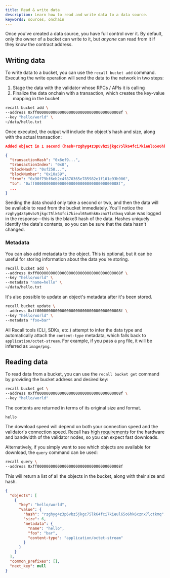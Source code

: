 ```yaml
---
title: Read & write data
description: Learn how to read and write data to a data source.
keywords: sources, onchain
---
```


Once you've created a data source, you have full control over it. By default, only the owner of a
bucket can write to it, but _anyone_ can read from it if they know the contract address.

## Writing data

To write data to a bucket, you can use the `recall bucket add` command. Executing the write
operation will send the data to the network in two steps:

1. Stage the data with the validator whose RPCs / APIs it is calling
2. Finalize the data onchain with a transaction, which creates the key-value mapping in the bucket

```sh
recall bucket add \
--address 0xff0000000000000000000000000000000000008f \
--key "hello/world" \
~/data/hello.txt
```

Once executed, the output will include the object's hash and size, along with the actual
transaction:

```json
Added object in 1 second (hash=rzghyg4z3p6vbz5jkgc75lk64fci7kieul65o6hk6xznx7lctkmq; size=6)

{
  "transactionHash": "0x6ef9...",
  "transactionIndex": "0x0",
  "blockHash": "0xf258...",
  "blockNumber": "0x10a59",
  "from": "0x90f79bf6eb2c4f870365e785982e1f101e93b906",
  "to": "0xff0000000000000000000000000000000000008f",
  ...
}
```

Sending the data should only take a second or two, and then the data will be available to read from
the bucket immediately. You'll notice the `rzghyg4z3p6vbz5jkgc75lk64fci7kieul65o6hk6xznx7lctkmq`
value was logged in the response—this is the blake3 hash of the data. Hashes uniquely identify the
data's contents, so you can be sure that the data hasn't changed.

### Metadata

You can also add metadata to the object. This is optional, but it can be useful for storing
information about the data you're storing.

```sh
recall bucket add \
--address 0xff0000000000000000000000000000000000008f \
--key "hello/world" \
--metadata "name=hello" \
~/data/hello.txt
```

It's also possible to update an object's metadata after it's been stored.

```sh
recall bucket update \
--address 0xff0000000000000000000000000000000000008f \
--key "hello/world" \
--metadata "foo=bar"
```

<Callout type="info">

All Recall tools (CLI, SDKs, etc.) attempt to infer the data type and automatically attach the
`content-type` metadata, which falls back to `application/octet-stream`. For example, if you pass a
`png` file, it will be inferred as `image/png`.

</Callout>

## Reading data

To read data from a bucket, you can use the `recall bucket get` command by providing the bucket
address and desired key:

```sh
recall bucket get \
--address 0xff0000000000000000000000000000000000008f \
--key "hello/world"
```

The contents are returned in terms of its original size and format.

```
hello
```

The download speed will depend on both your connection speed and the validator's connection speed.
Recall has [high requirements](/protocol/operators) for the hardware and bandwidth of the validator
nodes, so you can expect fast downloads.

Alternatively, if you simply want to see which objects are available for download, the `query`
command can be used:

```sh
recall query \
--address 0xff0000000000000000000000000000000000008f
```

This will return a list of all the objects in the bucket, along with their size and hash.

```json
{
  "objects": [
    {
      "key": "hello/world",
      "value": {
        "hash": "rzghyg4z3p6vbz5jkgc75lk64fci7kieul65o6hk6xznx7lctkmq",
        "size": 6,
        "metadata": {
          "name": "hello",
          "foo": "bar",
          "content-type": "application/octet-stream"
        }
      }
    }
  ],
  "common_prefixes": [],
  "next_key": null
}
```
